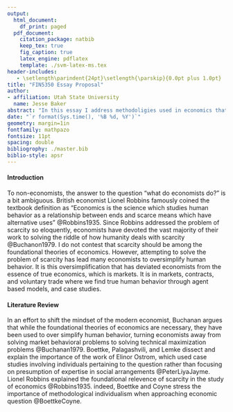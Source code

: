 ---
output:
  html_document:
    df_print: paged
  pdf_document:
    citation_package: natbib
    keep_tex: true
    fig_caption: true
    latex_engine: pdflatex
    template: ./svm-latex-ms.tex
header-includes:
   - \setlength\parindent{24pt}\setlength{\parskip}{0.0pt plus 1.0pt}
title: "FIN5350 Essay Proposal"
author:
- affiliation: Utah State University
  name: Jesse Baker
abstract: "In this essay I address methodoligies used in economics that oversimplify the answers to questions concerning complex human behavior. I propose that economists should turn their attention more towards studying the behavior of markets, and using case studies to answer the underlying questions of human behavior."
date: "`r format(Sys.time(), '%B %d, %Y')`" 
geometry: margin=1in
fontfamily: mathpazo
fontsize: 11pt
spacing: double
bibliogrophy: ./master.bib
biblio-style: apsr
---

\newpage

#### Introduction

To non-economists, the answer to the question "what do economists do?" is a bit ambiguous. British economist Lionel Robbins famously coined the textbook definition as "Economics is the science which studies human behavior as a relationship between ends and scarce means which have alternative uses" @Robbins1935. Since Robbins addressed the problem of scarcity so eloquently, economists have devoted the vast majority of their work to solving the riddle of how humanity deals with scarcity @Buchanon1979. I do not contest that scarcity should be among the foundational theories of economics. However, attempting to solve the problem of scarcity has lead many economists to oversimplify human behavior. It is this oversimplification that has deviated economists from the essence of true economics, which is markets. It is in markets, contracts, and voluntary trade where we find true human behavior through agent based models, and case studies.        

#### Literature Review

In an effort to shift the mindset of the modern economist, Buchanan argues that while the foundational theories of economics are necessary, they have been used to over simplify human behavior, turning economists away from solving market behavioral problems to solving technical maximization problems @Buchanan1979. Boettke, Palagashvili, and Lemke dissect and explain the importance of the work of Elinor Ostrom, which used case studies involving individuals pertaining to the question rather than focusing on presumption of expertise in social arrangements @PeterLiyaJayme.  Lionel Robbins explained the foundational relevence of scarcity in the study of economics @Robbins1935. indeed, Boettke and Coyne stress the importance of methodological individualism when approaching economic question @BoettkeCoyne. 


<!--
# References
\setlength{\parindent}{-0.2in}
\setlength{\leftskip}{0.2in}
\setlength{\parskip}{8pt}
\vspace*{-0.2in}
\noindent
-->